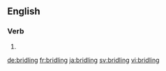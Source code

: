 
==English==

===Verb===
{{head|en}}

# {{present participle of|bridle|lang=en}}

[[de:bridling]]
[[fr:bridling]]
[[ja:bridling]]
[[sv:bridling]]
[[vi:bridling]]